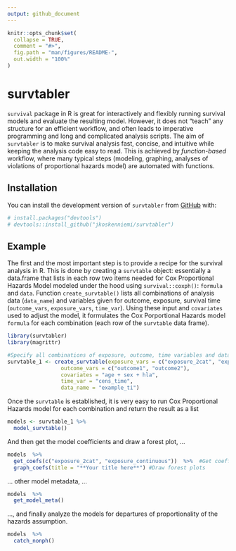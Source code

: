 ---
output: github_document
---

<!-- README.md is generated from README.Rmd. Please edit that file -->

```{r, include = FALSE}
knitr::opts_chunk$set(
  collapse = TRUE,
  comment = "#>",
  fig.path = "man/figures/README-",
  out.width = "100%"
)
```

# survtabler

<!-- badges: start -->
<!-- badges: end -->

`survival` package in R is great for interactively and flexibly running survival models and evaluate the resulting model. However, it does not "teach" any structure for an efficient workflow, and often leads to imperative programming and long and complicated analysis scripts. The aim of `survtabler` is to make survival analysis fast, concise, and intuitive while keeping the analysis code easy to read. This is achieved by *function-based* workflow, where many typical steps (modeling, graphing, analyses of violations of proportional hazards model) are automated with functions.

## Installation

You can install the development version of `survtabler` from [GitHub](https://github.com/) with:

```{r example_1}
# install.packages("devtools")
# devtools::install_github("jkoskenniemi/survtabler")
```

## Example

The first and the most important step is to provide a recipe for the survival analysis in R. This is done by creating a `survtable` object: essentially a data.frame that lists in each row two items needed for Cox Proportional Hazards Model modeled under the hood using `survival::coxph()`: `formula` and `data`. Function `create_survtable()` lists all combinations of analysis data (`data_name`) and variables given for outcome, exposure, survival time (`outcome_vars`, `exposure_vars`, `time_var`). Using these input and `covariates` used to adjust the model, it formulates the Cox Porportional Hazards model `formula` for each combination (each row of the `survtable` data frame).

```{r example_2}
library(survtabler)
library(magrittr)

#Specify all combinations of exposure, outcome, time variables and data_name
survtable_1 <- create_survtable(exposure_vars = c("exposure_2cat", "exposure_continuous"),
                 outcome_vars = c("outcome1", "outcome2"),
                 covariates = "age + sex + hla",
                 time_var = "cens_time",
                 data_name = "example_ti")
```


Once the `survtable` is established, it is very easy to run Cox Proportional Hazards model for each combination and return the result as a list

```{r example_3}
models <- survtable_1 %>%  
  model_survtable()
```


And then get the model coefficients and draw a forest plot, ...
```{r example_4}
models  %>%  
  get_coefs(c("exposure_2cat", "exposure_continuous"))  %>%  #Get coefficients for forrest plots
  graph_coefs(title = "**Your title here**") #Draw forest plots
```

... other model metadata, ...
```{r example_5}
models  %>%  
  get_model_meta()
```

..., and finally analyze the models for departures of proportionality of the hazards assumption.
```{r example_6}
models  %>%  
  catch_nonph()
```

